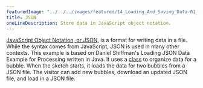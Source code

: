 ```yaml
---
featuredImage: "../../../images/featured/14_Loading_And_Saving_Data-01_JSON-thumbnail.png"
title: JSON
oneLineDescription: Store data in JavaScript object notation.
---
```


<a href="https://developer.mozilla.org/en-US/docs/Learn/JavaScript/Objects/JSON" target="_blank">JavaScript Object Notation, or JSON</a>,
is a format for writing data in a file. While the syntax comes from
JavaScript, JSON is used in many other contexts. This example  is
based on Daniel Shiffman's Loading JSON Data Example for Processing
written in Java. It uses a
<a href="https://p5js.org/reference/#/p5/class" target="_blank">class</a>
to organize data for a bubble. When the sketch starts, it
loads the data for two bubbles from a JSON file. The visitor can add
new bubbles, download an updated JSON file, and load in a JSON file.